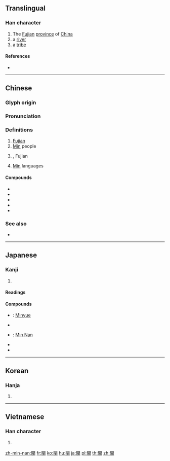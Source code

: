 {{character info/new}}
{{also|闽}}
==Translingual==

===Han character===
{{Han char|rn=169|rad=門|as=06|sn=14|four=77136|canj=ANLMI|ids=⿵門虫}}

# The [[Fujian]] [[province]] of [[China]]
# a [[river]]
# a [[tribe]]

====References====
* {{Han ref|kx=1335.070|dkj=41315|dj=1841.040|hdz=74295.090|uh=95A9|ud=38313|bh=BBD4|bd=48084}}

----

==Chinese==
{{zh-forms|s=闽}}
===Glyph origin===
{{Han etym}}

===Pronunciation===
{{zh-pron
|m=閩
|c=man5,man4
|h=pfs=mén/mên
|md=mìng
|mn=bân
|w=
|mc=y
|oc=y
|cat=n
}}

===Definitions===
{{zh-hanzi}}

# [[Fujian]]
# [[Min]] people {{gloss|ancient ethnic group}}
# {{w|Min River (Fujian)|Min River}}, Fujian
# [[Min]] languages

====Compounds====
* {{zh-l|閩越}}
* {{zh-l|閩東}}
* {{zh-l|閩南}}
* {{zh-l|閩西}}
* {{zh-l|閩北}}
===See also===
* {{zh-l|蠻}}


----

==Japanese==

===Kanji===
{{ja-kanji|grade=|rs=門06}}

# {{defn|lang=ja|sort=門06}}

====Readings====
{{ja-readings|goon=[[みん]] (min)|kanon=[[びん]] (bin)}}

====Compounds====
{{der-top|Compounds}}
* {{ja-r|閩越|^びんえつ}}: [[w:Minyue|Minyue]]
* {{ja-r|閩江|^びんこう}}
* {{ja-r|閩南語|^びんなんご}}: [[Min Nan]]
* {{ja-r|洛閩の学|らくびん の がく}}
* {{ja-r|濂洛関閩の学|れんらくかんびん の がく}}
{{der-bottom}}

----

==Korean==

===Hanja===
{{ko-hanja|hangeul=민|eumhun=|rv=min|mr=min|y=min}}

# {{defn|lang=ko|sort=門06}}

----

==Vietnamese==

===Han character===
{{vi-hantu|[[mân]]|rs=門06}}

# {{defn|lang=vi|sort=門06}}

[[zh-min-nan:閩]]
[[fr:閩]]
[[ko:閩]]
[[hu:閩]]
[[ja:閩]]
[[pl:閩]]
[[th:閩]]
[[zh:閩]]